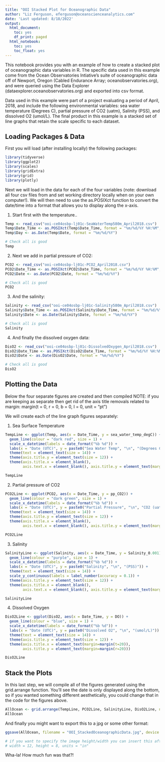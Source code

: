 ---
title: "OOI Stacked Plot for Oceanographic Data"
author: "Liz Ferguson, eferguson@oceanscienceanalytics.com"
date: 'Last updated: 8/18/2022'
output:
  html_document:
    toc: yes
    df_print: paged
  html_notebook:
    toc: yes
    toc_float: yes
---

This notebook provides you with an example of how to create a stacked plot of oceanographic data variables in R. The specific data used in this example come from the Ocean Observatories Intiative's suite of oceanographic data off of Newport, Oregon (Cabled Endurance Array; oceanobservatories.org), and were queried using the Data Explorer (dataexplorer.oceanobservatories.org) and exported into csv format. 

Data used in this example were part of a project evaluating a period of April, 2018, and include the following environmental variables: sea water temperature (Degrees C), partial pressure of CO2 (uatm), Salinity (PSS), and dissolved O2 (umol/L). The final product in this example is a stacked set of line graphs that retain the scale specific to each dataset.

## Loading Packages & Data

First you will load (after installing locally) the following packages:

```{r Chunk 1}

library(tidyverse)
library(ggplot2)
library(scales)
library(gridExtra)
library(grid)
library(plotly)

```

Next we will load in the data for each of the four variables (note: download all four csv files from and set working directory locally when on your own computer!). We will then need to use the as.POSIXct function to convert the date/time into a format that allows you to display along the x-axis.

1. Start first with the temperature..

```{r chunk 2}

Temp <- read_csv("ooi-ce04osbp-lj01c-SeaWaterTemp580m_April2018.csv")
Temp$Date_Time <- as.POSIXct(Temp$Date_Time, format = "%m/%d/%Y %H:%M", tz = "UTC")
Temp$Day <- as.Date(Temp$Date, format = "%m/%d/%Y")

# Check all is good
Temp

```

2. Next we add in partial pressure of CO2: 

```{r chunk 3}

PCO2 <- read_csv("ooi-ce04osbp-lj01c-PCO2_April2018.csv")
PCO2$Date_Time <- as.POSIXct(PCO2$Date_Time, format = "%m/%d/%Y %H:%M", tz = "UTC")
PCO2$Date <- as.Date(PCO2$Date, format = "%m/%d/%Y")

# Check all is good
PCO2


```

3. And the salinity: 

```{r chunk 4}

Salinity <- read_csv("ooi-ce04osbp-lj01c-Salinity580m_April2018.csv")
Salinity$Date_Time <- as.POSIXct(Salinity$Date_Time, format = "%m/%d/%Y %H:%M", tz = "UTC")
Salinity$Date <- as.Date(Salinity$Date, format = "%m/%d/%Y")

# Check all is good
Salinity

```


4. And finally the dissolved oxygen data:

```{r chunk 5}

DisO2 <- read_csv("ooi-ce04osbp-lj01c-DissolvedOxygen_April2018.csv")
DisO2$Date_Time <- as.POSIXct(DisO2$Date_Time, format = "%m/%d/%Y %H:%M", tz = "UTC")
DisO2$Date <- as.Date(DisO2$Date, format = "%m/%d/%Y")

# Check all is good
DisO2

```


## Plotting the Data

Below the four separate figures are created and then compiled
NOTE: if you are keeping as separate then get rid of the axis title removals
related to margin: margin(t = 0, r = 0, b = 0, l = 0, unit = "pt")

We will create each of the line graph figures separately: 

1. Sea Surface Temperature

```{r chunk 6}

TempLine <- ggplot(Temp, aes(x = Date_Time, y = sea_water_temp_degC)) +
  geom_line(colour = "dark red", size = 1) +
  scale_x_datetime(labels = date_format("%b %d")) +
  labs(x = "Date (UTC)", y = paste0("Sea Water Temp", "\n", "(Degrees C)")) +
  theme(text = element_text(size = 14)) +
  theme(axis.title.y = element_text(size = 12)) +
  theme(axis.title.x = element_blank(), 
        axis.text.x = element_blank(), axis.title.y = element_text(margin=margin(r=20)))

TempLine

```


2. Partial pressure of CO2

```{r chunk 7}

PCO2Line <- ggplot(PCO2, aes(x = Date_Time, y = pp_CO2)) +
  geom_line(colour = "dark green", size = 1) +
  scale_x_datetime(labels = date_format("%b %d")) +
  labs(x = "Date (UTC)", y = paste0("Partial Pressure", "\n", "CO2 (uatm)")) +
  theme(text = element_text(size = 14)) +
  theme(axis.title.y = element_text(size = 12)) +
  theme(axis.title.x = element_blank(), 
        axis.text.x = element_blank(), axis.title.y = element_text(margin=margin(r=20)))

PCO2Line

```


3. Salinity

```{r chunk 8}

SalinityLine <- ggplot(Salinity, aes(x = Date_Time, y = Salinity_0.001)) +
  geom_line(colour = "purple", size = 1) +
  scale_x_datetime(labels = date_format("%b %d")) +
  labs(x = "Date (UTC)", y = paste0("Salinity", "\n", "(PSS)")) +
  theme(text = element_text(size = 14)) +
  scale_y_continuous(labels = label_number(accuracy = 0.1)) +
  theme(axis.title.y = element_text(size = 12)) +
  theme(axis.title.x = element_blank(), 
        axis.text.x = element_blank(), axis.title.y = element_text(margin=margin(r=20)))

SalinityLine

```



4. Dissolved Oxygen

```{r chunk 9}

DisO2Line <- ggplot(DisO2, aes(x = Date_Time, y = DO)) +
  geom_line(colour = "blue", size = 1) +
  scale_x_datetime(labels = date_format("%b %d")) +
  labs(x = "Date (UTC)", y = paste0("Dissolved O2", "\n", "(umol/L)")) +
  theme(text = element_text(size = 14)) +
  theme(axis.title.y = element_text(size = 12)) +
  theme(axis.title.x = element_text(margin=margin(t=20)), 
        axis.title.y = element_text(margin=margin(r=20)))

DisO2Line

```


## Stack the Plots

In this last step, we will compile all of the figures generated using the grid.arrange function. You'll see the date is only displayed along the bottom, so if you wanted something different aesthetically, you could change that in the code for the figures above. 

```{r chunk 10}

AllOcean <- grid.arrange(TempLine, PCO2Line, SalinityLine, DisO2Line, ncol = 1, heights = c(1,1,1,1))
AllOcean

```

And finally you might want to export this to a jpg or some other format: 

```{r chunk 11}

ggsave(AllOcean, filename = "OOI_StackedOceanographicData.jpg", device = "jpeg", dpi = 300)

# if you want to specify the image height/width you can insert this after dpi: 
# width = 12, height = 8, units = "in"

```


Wha-la! How much fun was that?! 
